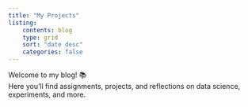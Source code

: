 ```yaml
---
title: "My Projects"
listing:
    contents: blog
    type: grid
    sort: "date desc"
    categories: false
---
```


Welcome to my blog! 📚  
Here you'll find assignments, projects, and reflections on data science, experiments, and more.

